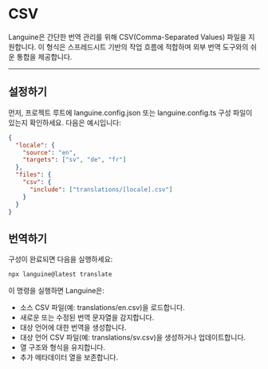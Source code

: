# CSV

Languine은 간단한 번역 관리를 위해 CSV(Comma-Separated Values) 파일을 지원합니다. 이 형식은 스프레드시트 기반의 작업 흐름에 적합하며 외부 번역 도구와의 쉬운 통합을 제공합니다.

---

## 설정하기

먼저, 프로젝트 루트에 languine.config.json 또는 languine.config.ts 구성 파일이 있는지 확인하세요. 다음은 예시입니다:

```json
{
  "locale": {
    "source": "en",
    "targets": ["sv", "de", "fr"]
  },
  "files": {
    "csv": {
      "include": ["translations/[locale].csv"]
    }
  }
}
```

## 번역하기

구성이 완료되면 다음을 실행하세요:

```bash
npx languine@latest translate
```

이 명령을 실행하면 Languine은:

- 소스 CSV 파일(예: translations/en.csv)을 로드합니다.
- 새로운 또는 수정된 번역 문자열을 감지합니다.
- 대상 언어에 대한 번역을 생성합니다.
- 대상 언어 CSV 파일(예: translations/sv.csv)을 생성하거나 업데이트합니다.
- 열 구조와 형식을 유지합니다.
- 추가 메타데이터 열을 보존합니다.
